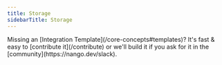 ```yaml
---
title: Storage
sidebarTitle: Storage
---
```


<Tip>
    Missing an [Integration Template](/core-concepts#templates)? It's fast & easy to [contribute it](/contribute) or we'll build it if you ask for it in the
    [community](https://nango.dev/slack).
</Tip>

<CardGroup cols={4}>
    <Card title="Box" href="/integrations/all/box" color="#68a063" />
    <Card title="Dropbox" href="/integrations/all/dropbox" color="#68a063" />
    <Card title="One Drive" href="/integrations/all/one-drive" color="#68a063" />
</CardGroup>
